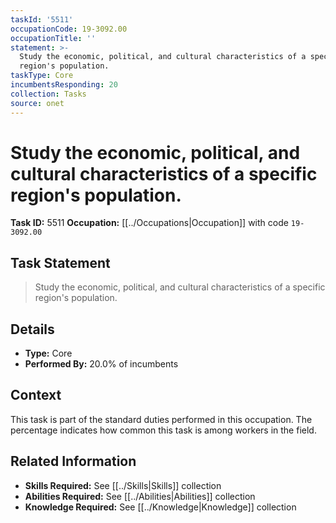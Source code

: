 ```yaml
---
taskId: '5511'
occupationCode: 19-3092.00
occupationTitle: ''
statement: >-
  Study the economic, political, and cultural characteristics of a specific
  region's population.
taskType: Core
incumbentsResponding: 20
collection: Tasks
source: onet
---
```

# Study the economic, political, and cultural characteristics of a specific region's population.

**Task ID:** 5511
**Occupation:** [[../Occupations|Occupation]] with code `19-3092.00`

## Task Statement

> Study the economic, political, and cultural characteristics of a specific region's population.

## Details

- **Type:** Core
- **Performed By:** 20.0% of incumbents

## Context

This task is part of the standard duties performed in this occupation. The percentage indicates how common this task is among workers in the field.

## Related Information

- **Skills Required:** See [[../Skills|Skills]] collection
- **Abilities Required:** See [[../Abilities|Abilities]] collection
- **Knowledge Required:** See [[../Knowledge|Knowledge]] collection

